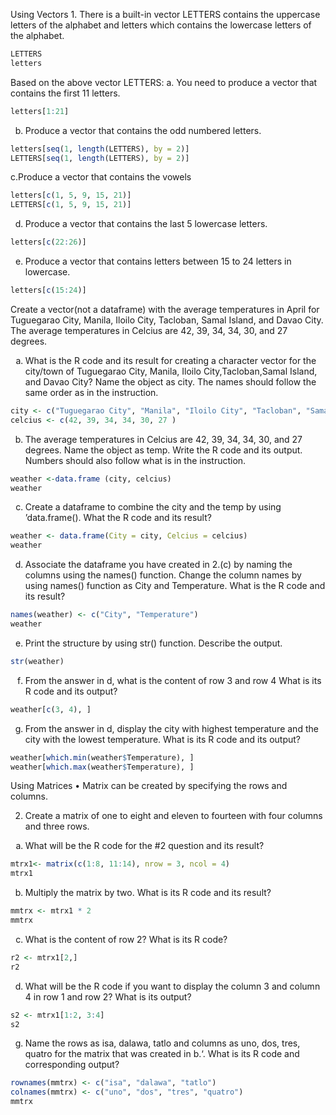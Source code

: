 Using Vectors
1. There is a built-in vector LETTERS contains the uppercase letters of the alphabet and letters which contains the lowercase letters of the alphabet.
```r
LETTERS
letters
```
Based on the above vector LETTERS:
a. You need to produce a vector that contains the first 11 letters.
```r
letters[1:21]
```
b. Produce a vector that contains the odd numbered letters.
```r
letters[seq(1, length(LETTERS), by = 2)] 
LETTERS[seq(1, length(LETTERS), by = 2)]
```
c.Produce a vector that contains the vowels
```r
letters[c(1, 5, 9, 15, 21)]
LETTERS[c(1, 5, 9, 15, 21)]
```
d. Produce a vector that contains the last 5 lowercase letters.
```r
letters[c(22:26)]
```
e. Produce a vector that contains letters between 15 to 24 letters in lowercase.
```r
letters[c(15:24)]
```

Create a vector(not a dataframe) with the average temperatures in April for Tuguegarao City, Manila, Iloilo City, Tacloban, Samal Island, and Davao City. The average temperatures in Celcius are 42, 39, 34, 34, 30, and 27 degrees.

a. What is the R code and its result for creating a character vector for the city/town of Tuguegarao City, Manila, Iloilo City,Tacloban,Samal Island, and Davao City? Name the object as city. The names should follow the same order as in the instruction.
```r
city <- c("Tuguegarao City", "Manila", "Iloilo City", "Tacloban", "Samal Island", "Davao City")
celcius <- c(42, 39, 34, 34, 30, 27 )
```
b. The average temperatures in Celcius are 42, 39, 34, 34, 30, and 27 degrees. Name the object as temp. Write the R code and its output. Numbers should also follow what is in the instruction.
```r
weather <-data.frame (city, celcius)
weather
```
c. Create a dataframe to combine the city and the temp by using ‘data.frame(). What the R code and its result?
```r
weather <- data.frame(City = city, Celcius = celcius)
weather

```
d. Associate the dataframe you have created in 2.(c) by naming the columns using the names() function. Change the column names by using names() function as City and Temperature. What is the R code and its result?
```r
names(weather) <- c("City", "Temperature")
weather
```
e. Print the structure by using str() function. Describe the output.
```r
str(weather)
```
f. From the answer in d, what is the content of row 3 and row 4 What is its R code and its output?
```r
weather[c(3, 4), ]
```
g. From the answer in d, display the city with highest temperature and the city with the lowest temperature. What is its R code and its output?
```r
weather[which.min(weather$Temperature), ]
weather[which.max(weather$Temperature), ]
```
Using Matrices
• Matrix can be created by specifying the rows and columns.

2. Create a matrix of one to eight and eleven to fourteen with four columns and three rows.

a. What will be the R code for the #2 question and its result?
```r
mtrx1<- matrix(c(1:8, 11:14), nrow = 3, ncol = 4)
mtrx1
```
b. Multiply the matrix by two. What is its R code and its result?
```r
mmtrx <- mtrx1 * 2
mmtrx
```
c. What is the content of row 2? What is its R code?
```r
r2 <- mtrx1[2,]
r2
```
d. What will be the R code if you want to display the column 3 and column 4 in row 1 and row 2? What is its output?
```r
s2 <- mtrx1[1:2, 3:4]
s2
```
g. Name the rows as isa, dalawa, tatlo and columns as uno, dos, tres, quatro for the matrix that was created in b.‘. What is its R code and corresponding output?
```r
rownames(mmtrx) <- c("isa", "dalawa", "tatlo")
colnames(mmtrx) <- c("uno", "dos", "tres", "quatro")
mmtrx
```

```r

```